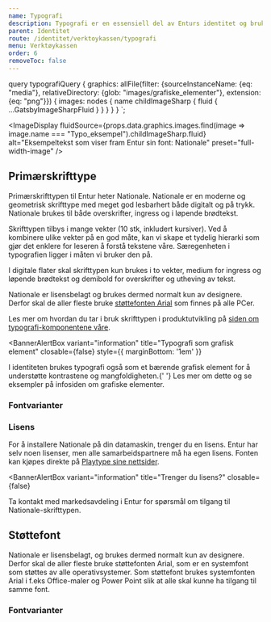 ```yaml
---
name: Typografi
description: Typografi er en essensiell del av Enturs identitet og brukergrensesnitt for sikre god lesbarhet og skape gode brukeropplevelser.
parent: Identitet
route: /identitet/verktoykassen/typografi
menu: Verktøykassen
order: 6
removeToc: false
---
```




query typografiQuery {
  graphics: allFile(filter: {sourceInstanceName: {eq: "media"}, relativeDirectory: {glob: "images/grafiske_elementer"}, extension: {eq: "png"}}) {
    images: nodes {
      name
      childImageSharp {
        fluid {
          ...GatsbyImageSharpFluid
        }
      }
    }
  }
}
`;

<PageHeader />

<ImageDisplay
  fluidSource={props.data.graphics.images.find(image => image.name === "Typo_eksempel").childImageSharp.fluid}
  alt="Eksempeltekst som viser fram Entur sin font: Nationale"
  preset="full-width-image"
/>

## Primærskrifttype

Primærskrifttypen til Entur heter Nationale. Nationale er en moderne og geometrisk skrifttype med meget god lesbarhert både digitalt og på trykk. Nationale brukes til både overskrifter, ingress og i løpende brødtekst. 

Skrifttypen tilbys i mange vekter (10 stk, inkludert kursiver). Ved å kombinere ulike vekter på en god måte, kan vi skape et tydelig hierarki som gjør det enklere for leseren å forstå tekstene våre. Særegenheten i typografien ligger i måten vi bruker den på. 

I digitale flater skal skrifttypen kun brukes i to vekter, medium for ingress og løpende brødtekst og demibold for overskrifter og utheving av tekst.

Nationale er lisensbelagt og brukes dermed normalt kun av designere. Derfor skal de aller fleste bruke [støttefonten Arial](#støttefont) som finnes på alle PCer. 

Les mer om hvordan du tar i bruk skrifttypen i produktutvikling på [siden om typografi-komponentene våre](/komponenter/ressurser/typography). 

<BannerAlertBox
  variant="information"
  title="Typografi som grafisk element"
  closable={false}
  style={{ marginBottom: '1em' }}
>
  I identiteten brukes typografi også som et bærende grafisk element for å
  understøtte kontrastene og mangfoldigheten.{' '}
  <LinkText as={Link} to="/identitet/vektoykassen/grafiske-elementer">
    Les mer om dette og se eksempler på infosiden om grafiske elementer.
  </LinkText>
</BannerAlertBox>

### Fontvarianter

<TypographyDisplay weight={300} />
<TypographyDisplay weight={400} />
<TypographyDisplay weight={500} />
<TypographyDisplay weight={600} />

### Lisens

For å installere Nationale på din datamaskin, trenger du en lisens.
Entur har selv noen lisenser, men alle samarbeidspartnere må ha egen lisens.
Fonten kan kjøpes direkte på [Playtype sine nettsider](https://playtype.com/index.php?q=font/nationale).

<BannerAlertBox
  variant="information"
  title="Trenger du lisens?"
  closable={false}
>
  Ta kontakt med markedsavdeling i Entur for spørsmål om tilgang til Nationale-skrifttypen.
</BannerAlertBox>

## Støttefont

Nationale er lisensbelagt, og brukes dermed normalt kun av designere.
Derfor skal de aller fleste bruke støttefonten Arial, som er en systemfont som støttes av alle operativsystemer.
Som støttefont brukes systemfonten Arial i f.eks Office-maler og Power Point slik at alle skal kunne ha tilgang til samme font.

### Fontvarianter

<TypographyDisplay weight={400} fontFamily='Arial' />
<TypographyDisplay weight={700} fontFamily='Arial' />
